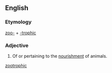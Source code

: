 ==English==

===Etymology===
[[zoo-]] + [[-trophic]]

===Adjective===
{{en-adj|-}}

# {{physiology}} Of or pertaining to the [[nourishment]] of animals.

[[Category:English words spelled with diacritics|zootrophic]]